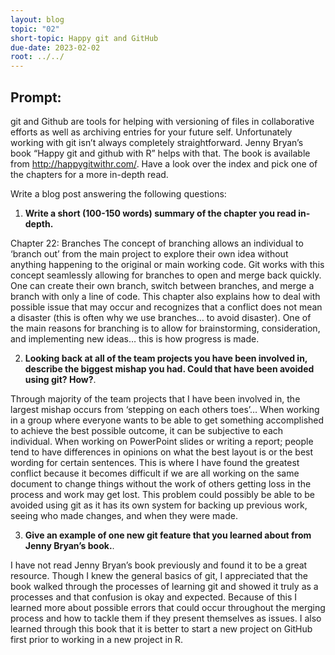 ```yaml
---
layout: blog
topic: "02"
short-topic: Happy git and GitHub
due-date: 2023-02-02
root: ../../
---
```


## Prompt:

git and Github are tools for helping with versioning of files in collaborative efforts as well as archiving entries for your future self. 
Unfortunately working with git isn't always completely straightforward. 
Jenny Bryan's book "Happy git and github with R" helps with that. The book is available from [http://happygitwithr.com/](http://happygitwithr.com/). Have a look over the index and pick one of the chapters for a more in-depth read.

Write a blog post answering the following questions: 

1. **Write a short (100-150 words) summary of the chapter you read in-depth.**

Chapter 22: Branches
The concept of branching allows an individual to 'branch out' from the main project to explore their own idea without anything happening to the original or main working code. Git works with this concept seamlessly allowing for branches to open and merge back quickly. One can create their own branch, switch between branches, and merge a branch with only a line of code. This chapter also explains how to deal with possible issue that may occur and recognizes that a conflict does not mean a disaster (this is often why we use branches... to avoid disaster). One of the main reasons for branching is to allow for brainstorming, consideration, and implementing new ideas... this is how progress is made.

2. **Looking back at all of the team projects you have been involved in, describe the biggest mishap you had. Could that have been avoided using git? How?**. 

Through majority of the team projects that I have been involved in, the largest mishap occurs from 'stepping on each others toes'... When working in a group where everyone wants to be able to get something accomplished to achieve the best possible outcome, it can be subjective to each individual. When working on PowerPoint slides or writing a report; people tend to have differences in opinions on what the best layout is or the best wording for certain sentences. This is where I have found the greatest conflict because it becomes difficult if we are all working on the same document to change things without the work of others getting loss in the process and work may get lost. This problem could possibly be able to be avoided using git as it has its own system for backing up previous work, seeing who made changes, and when they were made. 

3. **Give an example of one new git feature that you learned about from Jenny Bryan's book.**.

I have not read Jenny Bryan's book previously and found it to be a great resource. Though I knew the general basics of git, I appreciated that the book walked through the processes of learning git and showed it truly as a processes and that confusion is okay and expected. Because of this I learned more about possible errors that could occur throughout the merging process and how to tackle them if they present themselves as issues. I also learned through this book that it is better to start a new project on GitHub first prior to working in a new project in R. 
